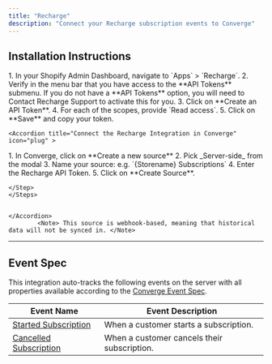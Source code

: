 ```yaml
---
title: "Recharge"
description: "Connect your Recharge subscription events to Converge"
---
```


## Installation Instructions

<AccordionGroup>
    <Accordion title="Create a Recharge API Token" icon="key">
    <Steps>
       <Step title="Navigate to the Recharge Admin Dashboard">
        1. In your Shopify Admin Dashboard, navigate to `Apps` > `Recharge`.
        2. Verify in the menu bar that you have access to the **API Tokens** submenu.
        <Note>If you do not have a **API Tokens** option, you will need to Contact Recharge Support to activate this for you. </Note>
    </Step>
    <Step title="Create your token">
        3. Click on **Create an API Token**.
        4. For each of the scopes, provide `Read access`.
        5. Click on **Save** and copy your token.
    </Step>

</Steps>
   </Accordion >

    <Accordion title="Connect the Recharge Integration in Converge" icon="plug" >

  <Steps>
    <Step title="Create a new Server-side source in Converge">
      1. In Converge, click on **Create a new source**
        2. Pick _Server-side_ from the modal
        3. Name your source: e.g. `{Storename} Subscriptions`
    </Step>
    <Step title="Connect the Source">
        4. Enter the Recharge API Token.
        5. Click on **Create Source**.

    </Step>
    </Steps>


    </Accordion> 
            <Note> This source is webhook-based, meaning that historical data will not be synced in. </Note>

   </AccordionGroup>


---

## Event Spec

This integration auto-tracks the following events on the server with all properties available according to the [Converge Event Spec](/sources/converge-spec).

| Event Name                                                              | Event Description                           |
| ----------------------------------------------------------------------- | ------------------------------------------- |
| [Started Subscription](/sources/converge-spec#started-subscription)     | When a customer starts a subscription.      |
| [Cancelled Subscription](/sources/converge-spec#cancelled-subscription) | When a customer cancels their subscription. |

[//]: # "TODO: The RecurringSubscriptionPayment event and Skipped Subscription should be included"